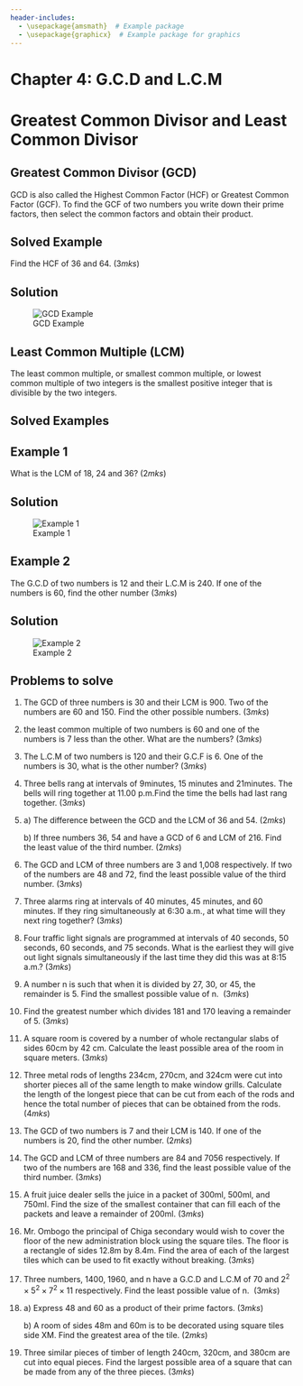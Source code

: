 ```yaml
---
header-includes:
  - \usepackage{amsmath}  # Example package
  - \usepackage{graphicx}  # Example package for graphics
---
```


# Chapter 4: G.C.D and L.C.M

# Greatest Common Divisor and Least Common Divisor {.unnumbered}

## Greatest Common Divisor (GCD)

GCD is also called the Highest Common Factor (HCF) or Greatest Common Factor (GCF). To find the GCF of two numbers you write down their prime factors, then select the common factors and obtain their product.

::: {.callout-note collapse="false"}
# Solved Example

Find the HCF of 36 and 64. \hspace{10.5cm} $(3mks)$
:::

::: {.callout-caution collapse="true"}
# Solution

![GCD Example](images/GCD_Ex1.png)
:::

## Least Common Multiple (LCM)

The least common multiple, or smallest common multiple, or lowest common multiple of two integers is the smallest positive integer that is divisible by the two integers.

## Solved Examples

::: {.callout-note collapse="false"}
# Example 1

What is the LCM of 18, 24 and 36? \hspace{9.5cm} $(2mks)$
:::

::: {.callout-caution collapse="true"}
# Solution

![Example 1](images/GCD_LCM_Ex1.png)
:::

::: {.callout-note collapse="false"}
# Example 2

The G.C.D of two numbers is 12 and their L.C.M is 240. If one of the numbers is 60, find the other number \hspace{14cm} $(3mks)$
:::

::: {.callout-caution collapse="true"}
# Solution

![Example 2](images/GCD_LCM_Ex2.png)
:::

::: {.callout-note collapse="false"}
## Problems to solve

1.  The GCD of three numbers is 30 and their LCM is 900. Two of the numbers are 60 and 150. Find the other possible numbers. \hspace{8.7cm} $(3mks)$

2.  the least common multiple of two numbers is 60 and one of the numbers is 7 less than the other. What are the numbers? \hspace{10.3cm} $(3mks)$

3.  The L.C.M of two numbers is 120 and their G.C.F is 6. One of the numbers is 30, what is the other number? \hspace{11.8cm} $(3mks)$

4.  Three bells rang at intervals of 9minutes, 15 minutes and 21minutes. The bells will ring together at 11.00 p.m.Find the time the bells had last rang together. \hspace{5cm} $(3mks)$

5.  a\) The difference between the GCD and the LCM of 36 and 54.\hspace{4cm} $(2mks)$

    b\) If three numbers 36, 54 and have a GCD of 6 and LCM of 216. Find the least value of the third number. \hspace{11.1cm} $(2mks)$

6.  The GCD and LCM of three numbers are 3 and 1,008 respectively. If two of the numbers are 48 and 72, find the least possible value of the third number.\hspace{5cm} $(3mks)$

7.  Three alarms ring at intervals of 40 minutes, 45 minutes, and 60 minutes. If they ring simultaneously at 6:30 a.m., at what time will they next ring together? \hspace{3.9cm} $(3mks)$

8.  Four traffic light signals are programmed at intervals of 40 seconds, 50 seconds, 60 seconds, and 75 seconds. What is the earliest they will give out light signals simultaneously if the last time they did this was at 8:15 a.m.? \hspace{8.5cm} $(3mks)$

9.  A number n is such that when it is divided by 27, 30, or 45, the remainder is 5. Find the smallest possible value of n. \hspace{11cm} $(3mks)$

10. Find the greatest number which divides 181 and 170 leaving a remainder of 5. \hspace{1.7cm} $(3mks)$

11. A square room is covered by a number of whole rectangular slabs of sides 60cm by 42 cm. Calculate the least possible area of the room in square meters. \hspace{4cm} $(3mks)$

12. Three metal rods of lengths 234cm, 270cm, and 324cm were cut into shorter pieces all of the same length to make window grills. Calculate the length of the longest piece that can be cut from each of the rods and hence the total number of pieces that can be obtained from the rods. \hspace{14.2cm} $(4mks)$

13. The GCD of two numbers is 7 and their LCM is 140. If one of the numbers is 20, find the other number. \hspace{12.8cm} $(2mks)$

14. The GCD and LCM of three numbers are 84 and 7056 respectively. If two of the numbers are 168 and 336, find the least possible value of the third number.\hspace{5cm} $(3mks)$

15. A fruit juice dealer sells the juice in a packet of 300ml, 500ml, and 750ml. Find the size of the smallest container that can fill each of the packets and leave a remainder of 200ml.\hspace{0.6cm} $(3mks)$

16. Mr. Ombogo the principal of Chiga secondary would wish to cover the floor of the new administration block using the square tiles. The floor is a rectangle of sides 12.8m by 8.4m. Find the area of each of the largest tiles which can be used to fit exactly without breaking. \hspace{14.2cm} $(3mks)$

17. Three numbers, 1400, 1960, and n have a G.C.D and L.C.M of 70 and $2^2\times 5^2\times 7^2 \times 11$ respectively. Find the least possible value of n. \hspace{8.8cm} $(3mks)$

18. a\) Express 48 and 60 as a product of their prime factors. \hspace{11cm} $(3mks)$

    b\) A room of sides 48m and 60m is to be decorated using square tiles side XM. Find the greatest area of the tile. \hspace{9.2cm} $(2mks)$

19. Three similar pieces of timber of length 240cm, 320cm, and 380cm are cut into equal pieces. Find the largest possible area of a square that can be made from any of the three pieces. \hspace{14.2cm} $(3mks)$
:::
